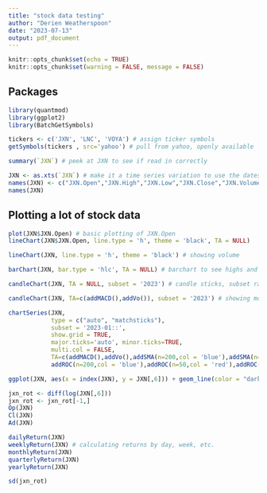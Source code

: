 ```yaml
---
title: "stock data testing"
author: "Derien Weatherspoon"
date: "2023-07-13"
output: pdf_document
---
```


```r
knitr::opts_chunk$set(echo = TRUE)
knitr::opts_chunk$set(warning = FALSE, message = FALSE)
```

## Packages

```r
library(quantmod)
library(ggplot2)
library(BatchGetSymbols)
```

```r
tickers <- c('JXN', 'LNC', 'VOYA') # assign ticker symbols
getSymbols(tickers , src='yahoo') # pull from yahoo, openly available
```

```r
summary(`JXN`) # peek at JXN to see if read in correctly
```

```r
JXN <- as.xts(`JXN`) # make it a time series variation to use the dates
names(JXN) <- c("JXN.Open","JXN.High","JXN.Low","JXN.Close","JXN.Volume", "JXN.Adjusted") # set vector of names
names(JXN)
```

## Plotting a lot of stock data

```r
plot(JXN$JXN.Open) # basic plotting of JXN.Open
lineChart(JXN$JXN.Open, line.type = 'h', theme = 'black', TA = NULL)
```

```r
lineChart(JXN, line.type = 'h', theme = 'black') # showing volume
```

```r
barChart(JXN, bar.type = 'hlc', TA = NULL) # barchart to see highs and lows for close

candleChart(JXN, TA = NULL, subset = '2023') # candle sticks, subset range from 2021 to 2023
```

```r
candleChart(JXN, TA=c(addMACD(),addVo()), subset = '2023') # showing moving average 
```

```r
chartSeries(JXN, 
            type = c("auto", "matchsticks"), 
            subset = '2023-01::',
            show.grid = TRUE,
            major.ticks='auto', minor.ticks=TRUE,
            multi.col = FALSE,
            TA=c(addMACD(),addVo(),addSMA(n=200,col = 'blue'),addSMA(n=50,col = 'red'),addSMA(n=22,col = 'green'),
            addROC(n=200,col = 'blue'),addROC(n=50,col = 'red'),addROC(n=22,col = 'green'))) # rate of change, volume, moving average.
```

```r
ggplot(JXN, aes(x = index(JXN), y = JXN[,6])) + geom_line(color = "darkred") + ggtitle("JXN Price Plot") + xlab("Date") + ylab("Price") + theme(plot.title = element_text(hjust = 0.5)) + scale_x_date(date_labels = "%b %y" , date_breaks = "4 months") # scale_x_date to change label on dates and data breaks
```

```r
jxn_rot <- diff(log(JXN[,6]))
jxn_rot <- jxn_rot[-1,]
Op(JXN)
Cl(JXN)
Ad(JXN)
```
```r
dailyReturn(JXN)
weeklyReturn(JXN) # calculating returns by day, week, etc.
monthlyReturn(JXN)
quarterlyReturn(JXN)
yearlyReturn(JXN)
```

```r
sd(jxn_rot)
```

